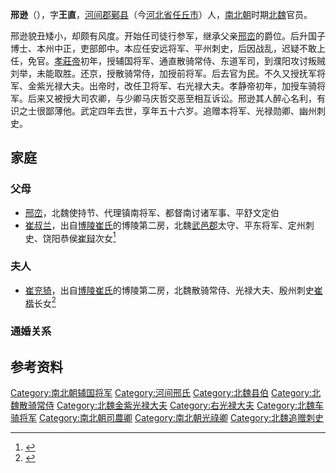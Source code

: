 '''邢逊'''（{{bd|491年||546年| |}}），字'''王直'''，[[河间郡|河间郡]][[鄚县|鄚县]]（今[[河北省|河北省]][[任丘市|任丘市]]）人，[[南北朝|南北朝]]时期[[北魏|北魏]]官员。

邢逊貌丑矮小，却颇有风度。开始任司徒行参军，继承父亲[[邢峦|邢峦]]的爵位。后升国子博士、本州中正，吏部郎中。本应任安远将军、平州刺史，后因战乱，迟疑不敢上任，免官。[[孝莊帝|孝莊帝]]初年，授辅国将军、通直散骑常侍、东道军司，到濮阳攻讨叛贼刘举，未能取胜。还京，授散骑常侍，加授前将军。后去官为民。不久又授抚军将军、金紫光禄大夫。出帝时，改任卫将军、右光禄大夫。孝静帝初年，加授车骑将军。后来又被授大司农卿，与少卿马庆哲交恶至相互诉讼。邢逊其人醉心名利，有识之士很鄙薄他。武定四年去世，享年五十六岁。追赠本将军、光禄勋卿、幽州刺史。

==家庭==
===父母===
*[[邢峦|邢峦]]，北魏使持节、代理镇南将军、都督南讨诸军事、平舒文定伯
*[[崔叔兰|崔叔兰]]，出自[[博陵崔氏|博陵崔氏]]的博陵第二房，北魏[[武邑郡|武邑郡]]太守、平东将军、定州刺史、饶阳恭侯[[崔辩|崔辩]]次女<ref>{{Citation| last=陶| first=钧| author-link=陶钧| year=2012年| title=《北魏崔宾媛墓志考释》| periodical=《收藏家》| volume=| issue=06期| pages=25-34| url=http://www.cnki.com.cn/Article/CJFDTotal-SCJA201206005.htm| doi=| oclc=| accessdate=2016-11-24| archive-date=2016-03-04| archive-url=https://web.archive.org/web/20160304082037/http://www.cnki.com.cn/Article/CJFDTotal-SCJA201206005.htm| dead-url=no}}</ref>

===夫人===
*[[崔兖猗|崔兖猗]]，出自[[博陵崔氏|博陵崔氏]]的博陵第二房，北魏散骑常侍、光禄大夫、殷州刺史[[崔楷|崔楷]]长女<ref name=autogenerated5>{{Citation| last=倪| first=润安| author-link=倪润安| year=2013年| title=《河北曲阳北魏崔楷墓的年代及相关问题》| periodical=《中国国家博物馆馆刊》| volume=| issue=02期| pages=25-34| url=http://www.cnki.com.cn/Article/CJFDTOTAL-ZLBK201302003.htm| doi=| oclc=| accessdate=2016-11-24| archive-date=2021-03-11| archive-url=https://web.archive.org/web/20210311084639/http://www.cnki.com.cn/Article/CJFDTOTAL-ZLBK201302003.htm| dead-url=no}}</ref>

===通婚关系===
<center>
{{chart/start}}
{{chart | | | | | | | Xi |Xi=[[李祥_(北魏)|李祥]]}}
{{chart | | | | | |,|-|^|-|.| }}
{{chart | Bi |v| Ls | | Ls |v| Xn |Bi=[[崔辩|崔辩]]|Ls=[[赵郡李氏|赵郡李氏]]|Xn=[[邢修年|邢修年]]}}
{{chart | |,|-|^|-|.| | | | | |!| | | | | }}
{{chart | Ka | | Sl |-|v|-| Lu |-| Ct |Ka=[[崔楷|崔楷]]|Sl=[[崔叔兰|崔叔兰]]|Lu=[[邢峦|邢峦]]|Ct=[[元纯陀|元纯陀]]}}
{{chart | |!| | | | | | |!}}
{{chart | Yy |-|-|v|-| Xx |Yy=[[崔兖猗|崔兖猗]]|Xx=邢逊}}
{{chart | |,|-|-|-|+|-|-|-|.}}
{{chart | Zw | | Zx | | Zj |Zw=[[邢祖微|邢祖微]]|Zx=[[邢祖效|邢祖效]]|Zj=[[邢祖俊|邢祖俊]]}}
{{chart/end}}
</center>


==参考资料==
{{reflist}}

[[Category:南北朝辅国将军|Category:南北朝辅国将军]]
[[Category:河间邢氏|Category:河间邢氏]]
[[Category:北魏县伯|Category:北魏县伯]]
[[Category:北魏散骑常侍|Category:北魏散骑常侍]]
[[Category:北魏金紫光禄大夫|Category:北魏金紫光禄大夫]]
[[Category:右光禄大夫|Category:右光禄大夫]]
[[Category:北魏车骑将军|Category:北魏车骑将军]]
[[Category:南北朝司農卿|Category:南北朝司農卿]]
[[Category:南北朝光祿卿|Category:南北朝光祿卿]]
[[Category:北魏追赠刺史|Category:北魏追赠刺史]]